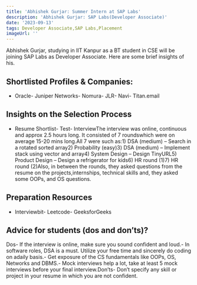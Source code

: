 ```yaml
---
title: 'Abhishek Gurjar: Summer Intern at SAP Labs'
description: 'Abhishek Gurjar: SAP Labs(Developer Associate)'
date: '2023-09-13'
tags: Developer Associate,SAP Labs,Placement
imageUrl: ''
---
```


Abhishek Gurjar, studying in IIT Kanpur as a BT student in CSE will be joining SAP Labs as Developer Associate. Here are some brief insights of his.

## Shortlisted Profiles & Companies:
- Oracle- Juniper Networks- Nomura- JLR- Navi- Titan.email

## Insights on the Selection Process
- Resume Shortlist- Test- InterviewThe interview was online, continuous and approx 2.5 hours long. It consisted of 7 roundswhich were on average 15-20 mins long.All 7 were such as:1) DSA (medium) – Search in a rotated sorted array2) Probability (easy)3) DSA (medium) – Implement stack using vector and array4) System Design – Design TinyURL5) Product Design – Design a refrigerator for kids6) HR round (1)7) HR round (2)Also, in between the rounds, they asked questions from the resume on the projects,internships, technical skills and, they asked some OOPs, and OS questions.

##  Preparation Resources
- Interviewbit- Leetcode- GeeksforGeeks

## Advice for students (dos and don’ts)? 
Dos- If the interview is online, make sure you sound confident and loud.- In software roles, DSA is a must. Utilize your free time and sincerely do coding on adaily basis.- Get exposure of the CS fundamentals like OOPs, OS, Networks and DBMS.- Mock interviews help a lot, take at least 5 mock interviews before your final interview.Don’ts- Don’t specify any skill or project in your resume in which you are not confident.

